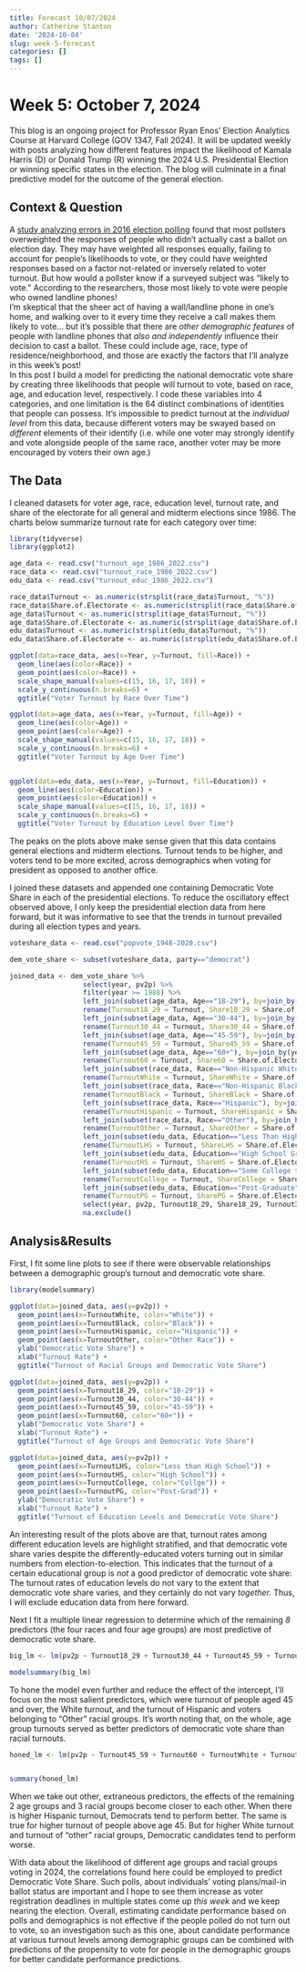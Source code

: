 ```yaml
---
title: Forecast 10/07/2024
author: Catherine Stanton
date: '2024-10-04'
slug: week-5-forecast
categories: []
tags: []
---
```


<h1>Week 5: October 7, 2024</h1>  
This blog is an ongoing project for Professor Ryan Enos' Election Analytics Course at Harvard College (GOV 1347, Fall 2024). It will be updated weekly with posts analyzing how different features impact the likelihood of Kamala Harris (D) or Donald Trump (R) winning the 2024 U.S. Presidential Election or winning specific states in the election. The blog will culminate in a final predictive model for the outcome of the general election.

<h2>Context & Question</h2>
A [study analyzing errors in 2016 election polling](https://digitalcommons.unl.edu/sociologyfacpub/543/) found that most pollsters overweighted the responses of people who didn't actually cast a ballot on election day. They may have weighted all responses equally, failing to account for people's likelihoods to vote, or they could have weighted responses based on a factor not-related or inversely related to voter turnout. But how would a pollster know if a surveyed subject was "likely to vote." According to the researchers, those most likely to vote were people who owned landline phones!  
I'm skeptical that the sheer act of having a wall/landline phone in one's home, and walking over to it every time they receive a call makes them likely to vote... but it's possible that there are *other demographic features* of people with landline phones that *also and independently* influence their decision to cast a ballot. These could include age, race, type of residence/neighborhood, and those are exactly the factors that I'll analyze in this week's post!  
In this post I build a model for predicting the national democratic vote share by creating three likelihoods that people will turnout to vote, based on race, age, and education level, respectively. I code these variables into 4 categories, and one limitation is the 64 distinct combinations of identities that people can possess. It's impossible to predict turnout at the *individual level* from this data, because different voters may be swayed based on *different* elements of their identify (i.e. while one voter may strongly identify and vote alongside people of the same race, another voter may be more encouraged by voters their own age.)

<h2>The Data</h2>
I cleaned datasets for voter age, race, education level, turnout rate, and share of the electorate for all general and midterm elections since 1986. The charts below summarize turnout rate for each category over time:

```r
library(tidyverse)
library(ggplot2)

age_data <- read.csv("turnout_age_1986_2022.csv")
race_data <- read.csv("turnout_race_1986_2022.csv")
edu_data <- read.csv("turnout_educ_1986_2022.csv")

race_data$Turnout <- as.numeric(strsplit(race_data$Turnout, "%"))
race_data$Share.of.Electorate <- as.numeric(strsplit(race_data$Share.of.Electorate, "%"))
age_data$Turnout <- as.numeric(strsplit(age_data$Turnout, "%"))
age_data$Share.of.Electorate <- as.numeric(strsplit(age_data$Share.of.Electorate, "%"))
edu_data$Turnout <- as.numeric(strsplit(edu_data$Turnout, "%"))
edu_data$Share.of.Electorate <- as.numeric(strsplit(edu_data$Share.of.Electorate, "%"))
```

```r
ggplot(data=race_data, aes(x=Year, y=Turnout, fill=Race)) +
  geom_line(aes(color=Race)) +
  geom_point(aes(color=Race)) +
  scale_shape_manual(values=c(15, 16, 17, 18)) +
  scale_y_continuous(n.breaks=6) + 
  ggtitle("Voter Turnout by Race Over Time")

ggplot(data=age_data, aes(x=Year, y=Turnout, fill=Age)) +
  geom_line(aes(color=Age)) +
  geom_point(aes(color=Age)) +
  scale_shape_manual(values=c(15, 16, 17, 18)) +
  scale_y_continuous(n.breaks=6) +
  ggtitle("Voter Turnout by Age Over Time")


ggplot(data=edu_data, aes(x=Year, y=Turnout, fill=Education)) +
  geom_line(aes(color=Education)) +
  geom_point(aes(color=Education)) +
  scale_shape_manual(values=c(15, 16, 17, 18)) +
  scale_y_continuous(n.breaks=6) +
  ggtitle("Voter Turnout by Education Level Over Time")
```

The peaks on the plots above make sense given that this data contains general elections and midterm elections. Turnout tends to be higher, and voters tend to be more excited, across demographics when voting for president as opposed to another office.

I joined these datasets and appended one containing Democratic Vote Share in each of the presidential elections. To reduce the oscillatory effect observed above, I only keep the presidential election data from here forward, but it was informative to see that the trends in turnout prevailed during all election types and years.

```r
voteshare_data <- read.csv("popvote_1948-2020.csv")

dem_vote_share <- subset(voteshare_data, party=="democrat")

joined_data <- dem_vote_share %>%
                  select(year, pv2p) %>%
                  filter(year >= 1988) %>%
                  left_join(subset(age_data, Age=="18-29"), by=join_by(year==Year), copy=TRUE) %>%
                  rename(Turnout18_29 = Turnout, Share18_29 = Share.of.Electorate) %>%
                  left_join(subset(age_data, Age=="30-44"), by=join_by(year==Year), copy=TRUE) %>%
                  rename(Turnout30_44 = Turnout, Share30_44 = Share.of.Electorate) %>%
                  left_join(subset(age_data, Age=="45-59"), by=join_by(year==Year), copy=TRUE) %>%
                  rename(Turnout45_59 = Turnout, Share45_59 = Share.of.Electorate) %>%
                  left_join(subset(age_data, Age=="60+"), by=join_by(year==Year), copy=TRUE) %>%
                  rename(Turnout60 = Turnout, Share60 = Share.of.Electorate) %>%
                  left_join(subset(race_data, Race=="Non-Hispanic White"), by=join_by(year==Year), copy=TRUE) %>%
                  rename(TurnoutWhite = Turnout, ShareWhite = Share.of.Electorate) %>%
                  left_join(subset(race_data, Race=="Non-Hispanic Black"), by=join_by(year==Year), copy=TRUE) %>%
                  rename(TurnoutBlack = Turnout, ShareBlack = Share.of.Electorate) %>%
                  left_join(subset(race_data, Race=="Hispanic"), by=join_by(year==Year), copy=TRUE) %>%
                  rename(TurnoutHispanic = Turnout, ShareHispanic = Share.of.Electorate) %>%
                  left_join(subset(race_data, Race=="Other"), by=join_by(year==Year), copy=TRUE) %>%
                  rename(TurnoutOther = Turnout, ShareOther = Share.of.Electorate) %>%
                  left_join(subset(edu_data, Education=="Less Than High School"), by=join_by(year==Year), copy=TRUE) %>%
                  rename(TurnoutLHS = Turnout, ShareLHS = Share.of.Electorate) %>%
                  left_join(subset(edu_data, Education=="High School Grad"), by=join_by(year==Year), copy=TRUE) %>%
                  rename(TurnoutHS = Turnout, ShareHS = Share.of.Electorate) %>%
                  left_join(subset(edu_data, Education=="Some College to College Grad"), by=join_by(year==Year), copy=TRUE) %>%
                  rename(TurnoutCollege = Turnout, ShareCollege = Share.of.Electorate) %>%
                  left_join(subset(edu_data, Education=="Post-Graduate"), by=join_by(year==Year), copy=TRUE) %>%
                  rename(TurnoutPG = Turnout, SharePG = Share.of.Electorate) %>%
                  select(year, pv2p, Turnout18_29, Share18_29, Turnout30_44, Share30_44, Turnout45_59, Share45_59, Turnout60, Share60, TurnoutWhite, ShareWhite, TurnoutBlack, ShareBlack, TurnoutHispanic, ShareHispanic, TurnoutOther, ShareOther, TurnoutLHS, ShareLHS, TurnoutHS, ShareHS, TurnoutCollege, ShareCollege, TurnoutPG, SharePG) %>%
                  na.exclude()
```


<h2>Analysis&Results</h2>
First, I fit some line plots to see if there were observable relationships between a demographic group's turnout and democratic vote share.

```r
library(modelsummary)

ggplot(data=joined_data, aes(y=pv2p)) +
  geom_point(aes(x=TurnoutWhite, color="White")) +
  geom_point(aes(x=TurnoutBlack, color="Black")) +
  geom_point(aes(x=TurnoutHispanic, color="Hispanic")) +
  geom_point(aes(x=TurnoutOther, color="Other Race")) +
  ylab("Democratic Vote Share") +
  xlab("Turnout Rate") +
  ggtitle("Turnout of Racial Groups and Democratic Vote Share")

ggplot(data=joined_data, aes(y=pv2p)) +
  geom_point(aes(x=Turnout18_29, color="18-29")) + 
  geom_point(aes(x=Turnout30_44, color="30-44")) +
  geom_point(aes(x=Turnout45_59, color="45-59")) + 
  geom_point(aes(x=Turnout60, color="60+")) +
  ylab("Democratic Vote Share") +
  xlab("Turnout Rate") +
  ggtitle("Turnout of Age Groups and Democratic Vote Share")

ggplot(data=joined_data, aes(y=pv2p)) +
  geom_point(aes(x=TurnoutLHS, color="Less than High School")) + 
  geom_point(aes(x=TurnoutHS, color="High School")) +
  geom_point(aes(x=TurnoutCollege, color="Collge")) + 
  geom_point(aes(x=TurnoutPG, color="Post-Grad")) +
  ylab("Democratic Vote Share") +
  xlab("Turnout Rate") +
  ggtitle("Turnout of Education Levels and Democratic Vote Share")
```

An interesting result of the plots above are that, turnout rates among different education levels are highlight stratified, and that democratic vote share varies despite the differently-educated voters turning out in similar numbers from election-to-election. This indicates that the turnout of a certain educational group is *not* a good predictor of democratic vote share: The turnout rates of education levels do not vary to the extent that democratic vote share varies, and they certainly do not vary *together.* Thus, I will exclude education data from here forward.

Next I fit a multiple linear regression to determine which of the remaining *8* predictors (the four races and four age groups) are most predictive of democratic vote share.

```r
big_lm <- lm(pv2p ~ Turnout18_29 + Turnout30_44 + Turnout45_59 + Turnout60 + TurnoutWhite + TurnoutBlack + TurnoutHispanic + TurnoutOther, data=joined_data)

modelsummary(big_lm)
```

To hone the model even further and reduce the effect of the intercept, I'll focus on the most salient predictors, which were turnout of people aged 45 and over, the White turnout, and the turnout of Hispanic and voters belonging to "Other" racial groups. It's worth noting that, on the whole, age group turnouts served as better predictors of democratic vote share than racial turnouts.


```r
honed_lm <- lm(pv2p ~ Turnout45_59 + Turnout60 + TurnoutWhite + TurnoutHispanic + TurnoutOther, data=joined_data)


summary(honed_lm)
```

When we take out other, extraneous predictors, the effects of the remaining 2 age groups and 3 racial groups become closer to each other. When there is higher Hispanic turnout, Democrats tend to perform better. The same is true for higher turnout of people above age 45. But for higher White turnout and turnout of "other" racial groups, Democratic candidates tend to perform worse.

With data about the likelihood of different age groups and racial groups voting in 2024, the correlations found here could be employed to predict Democratic Vote Share. Such polls, about individuals' voting plans/mail-in ballot status are important and I hope to see them increase as voter registration deadlines in multiple states come up *this week* and we keep nearing the election. Overall, estimating candidate performance based on polls and demographics is not effective if the people polled do not turn out to vote, so an investigation such as this one, about candidate performance at various turnout levels among demographic groups can be combined with predictions of the propensity to vote for people in the demographic groups for better candidate performance predictions.
 